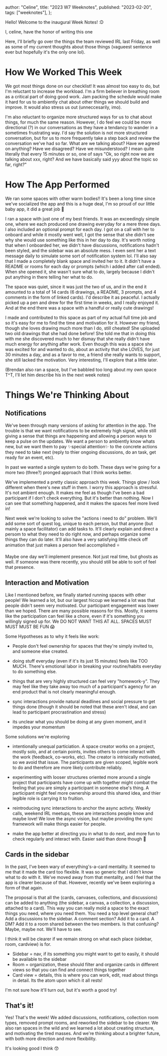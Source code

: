   author: "Celine",
  title: "2023 W7 Weeknotes",
  published: "2023-02-20",
  tags: ["weeknotes"],
};

Hello! Welcome to the inaugural Week Notes! :D

I, celine, have the honor of writing this one

Here, I'll briefly go over the things the team reviewed IRL last Friday, as well as some of my current thoughts about those things (vagueest sentence ever but hopefully it's the only one lol).

# How We Worked This Week

We got most things done on our checklist! It was almost too easy to do, but I'm reluctant to increase the workload. I'm a firm believer in breathing room as a critical part of doing good work. Jam packing the schedule would make it hard for us to ambiently chat about other things we should build and improve. It would also stress us out (unneccesarily, imo).

I'm also reluctant to organize more structured ways for us to chat about things, for much the same reason. However, I do feel we could be more directional (?) in our conversations as they have a tendancy to wander in a sometimes frustrating way. I'd say the solution is not more structured conversation, but for us to more frequently take a step back and review the conversation we've had so far. What are we talking about? Have we agreed on anything? Have we disagreed? Have we misunderstood? I mean quite literally that every 15 minutes or so, one of says "Ok, so right now we are talking about xxx, right? And we have basically said yyy about the topic so far, right?"

# How The App Performed

We ran some spaces with other warm bodies!! It's been a long time since we've socialized the app and this is a huge deal, I'm so proud of our little baby app, it did a great job 🥰

I ran a space with just one of my best friends. It was an exceedingly simple one, where we each produced one drawing everyday for a mere three days. I also included an optional prompt for each day. I got on a call with her to onboard and while it mostly went well, I got the sense that she didn't see why she would use something like this in her day to day. It's worth noting that when I onboarded her, we didn't have discussions, notifications hadn't been styled, and the sidebar was an absolute mess. I even sent her a text message daily to simulate some sort of notification system lol. I'll also say that I made a completely blank space and invited her to it. It didn't have a README or rooms for each day or prompts (which i added after call ended). When she opened it, she wasn't sure what to do, largely because I didn't put anything in there telling her what to do.

The space was quiet, since it was just the two of us, and in the end it amounted to a total of 14 cards (6 drawings, a README, 3 prompts, and 4 comments in the form of linked cards). I'd describe it as peaceful. I actually picked up a pen and drew for the first time in weeks, and I really enjoyed it. And at the end there was a space with a handful or really cute drawings!

I made and contributed to this space as part of my actual full time job and so it's easy for me to find the time and motivation for it. However my friend, though she loves drawing much more than I do, still cheated! She uploaded two old drawings that she had done before! She told me that in doing this with me she discovered much to her dismay that she really didn't have much energy for anything after work. Even though this was a space she was excited for and wanted to do, about an activity that she LOVES, for just 30 minutes a day, and as a favor to me, a friend she really wants to support, she still lacked the motivation. Very interesting, I'll explore that a little later.

(Brendan also ran a space, but I've babbled too long about my own space T^T, I'll let him describe his in the next week notes)

# Things We're Thinking About

## Notifications

We've been through many versions of asking for attention in the app. The trouble is that we want notifications to be extremely high signal, while still giving a sense that things are happening and allowing a person ways to keep a pulse on the updates. We want a person to ambiently know whats new, but we want them to pay ✨special attention✨ to the concrete actions they need to take next (reply to thier ongoing discussions, do an task, get ready for an event, etc).

In past we wanted a single system to do both. These days we're going for a more two (three?) pronged approach that I think works better.

We've implemented a pretty classic approach this week. Things glow / look different when there's new stuff in them. I worry this approach is stressful. It's not ambient enough. It makes me feel as though I've been a bad participant if I don't check everything. But it's better than nothing. Now I can see that something happened, and it makes the spaces feel more lived in!

Next week we're looking to solve the "actions i need to do" problem. We'll add some sort of quest log, unique to each person, but that anyone (but mainly a space facilitator) can add tasks to. It'll clearly explain and direct a persom to what they need to do right now, and perhaps organize some things they can do later. It'll also have a very satisfying little check off animation that just makes a person feel accomplished ⭐️

Maybe one day we'll implement presence. Not just real time, but ghosts as well. If someone was there recently, you should still be able to sort of feel that presence.

## Interaction and Motivation

Like I mentioned before, we finally started running spaces with other people! We learned a lot, but our largest hiccup we learned a lot was that people didn't seem very motivated. Our participant engagement was lower than we hoped. There are many possible reasons for this. Mostly, it seems like the participation can feel like a chore, even if it's something you willingly signed up for. We DO NOT WANT THIS AT ALL. SPACES MUST MUST MUST BE FUN 😱

Some Hypotheses as to why it feels like work:

- People don't feel ownership for spaces that they're simply invited to, and someone else created.

- doing stuff everyday (even if it's its just 15 minutes) feels like TOO MUCH. There's emotional labor in breaking your routine/habits everyday to do something else.

- things that are very highly structured can feel very "homework-y". They may feel like they take away too much of a participant's agency for an end product that is not clearly meaningful enough.

- sync interactions provide natural deadlines and social pressure to get things done (though it should be noted that these aren't ideal, and can lead to participant procrastination and stress)

- its unclear what you should be doing at any given moment, and it impedes your momentum

Some solutions we're exploring

- intentionally unequal particiation. A space creator works on a project, mostly solo, and at certain points, invites others to come interact with the work (feedback, co-works, etc). The creator is intrisically motivated, so we avoid that issue. The participants are given scoped, legible work to do and therefore are more likely contribute reliably.

- experimenting with looser structures oriented more around a single project that participants have come up with together might combat the feeling that you are simply a participant in someone else's thing. A participant might feel more ownership around this shared idea, and thier legible role is carrying it to fruition.

- reintroducing sync interactions to anchor the async activty. Weekly calls, weekend IRL meetups, these are interactions people know and maybe love! We love the async vision, but maybe providing the sync framework will make things easier for people.

- make the app better at directing you in what to do next, and more fun to check regularly and interact with. Easier said than done though 🥲

## Cards in the sidebar

In the past, I've been wary of everything's-a-card mentality. It seemed to me that it made the card too flexible. It was so generic that I didn't know what to do with it. We've moved away from that mentality, and I feel that the app is clearer because of that. However, recently we've been exploring a form of that again.

The proposal is that all the (cards, canvases, collections, and discussions) can be added to anything (the sidebar, a canvas, a collection, a discussion, attached to a card). This way you can really mold a space to the exact things you need, where you need them. You need a top level general chat? Add a discussions to the sidebar. A comment section? Add it to a card. A DM? Add it to a room shared between the two members. Is that confusing? Maybe, maybe not. We'll have to see.

I think it will be clearer if we remain strong on what each place (sidebar, room, cardview) is for.

- Sidebar = nav, if its something you might want to get to easily, it should be available to the sidebar
- Room = organization, these should filter and organize cards in different views so that you can find and connect things together
- Card view = details, this is where you can work, edit, read about things in detail. Its the atom upon which it all rests!

I'm not sure how it'll turn out, but it's worth a good try!

## That's it!

Yes! That's the week! We added discussions, notifications, collection room types, removed prompt rooms, and reworked the sidebar to be clearer. We also ran spaces in the wild and we learned a lot about creating structure, and motivating the tired masses. And we're thinking about a brighter future, with both more direction and more flexibility.

It's looking good I think 😙
